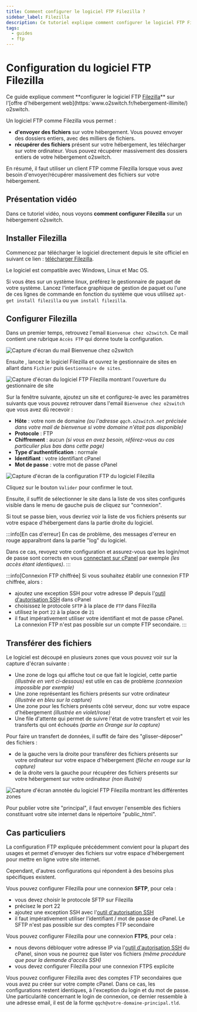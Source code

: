 ```yaml
---
title: Comment configurer le logiciel FTP Filezilla ?
sidebar_label: Filezilla
description: Ce tutoriel explique comment configurer le logiciel FTP Filezilla sur un hébergement web o2switch pour envoyer et récupérer des données
tags:
  - guides
  - ftp
---
```


# Configuration du logiciel FTP Filezilla 

Ce guide explique comment **configurer le logiciel FTP
[Filezilla](https:`filezilla-project.org/download.php?type=client)** sur l'[offre d'hébergement
web](https:`www.o2switch.fr/hebergement-illimite/) o2switch. 

Un logiciel FTP comme Filezilla vous permet : 
  * **d'envoyer des fichiers** sur votre hébergement. Vous pouvez envoyer des dossiers entiers, avec des milliers de
    fichiers.
  * **récupérer des fichiers** présent sur votre hébergement, les télécharger sur votre ordinateur. Vous pouvez
    récupérer massivement des dossiers entiers de votre hébergement o2switch.

En résumé, il faut utiliser un client FTP comme Filezilla lorsque vous avez besoin d'envoyer/récupérer massivement des
fichiers sur votre hébergement. 

## Présentation vidéo

Dans ce tutoriel vidéo, nous voyons **comment configurer Filezilla** sur un hébergement o2switch.

<YoutubeVideo id='A6buIXBLXko' title="Comment configurer Filezilla ?"/>

## Installer Filezilla

Commencez par télécharger le logiciel directement depuis le site officiel en suivant ce lien :
[télécharger Filezilla](https://filezilla-project.org/download.php?type=client). 

Le logiciel est compatible avec Windows, Linux et Mac OS. 

Si vous êtes sur un système linux, préférez le gestionnaire de paquet de votre système. Lancez l'interface graphique de
gestion de paquet ou l'une de ces lignes de commande en fonction du système que vous utilisez `apt-get install
filezilla` ou `yum install filezilla`.


## Configurer Filezilla

Dans un premier temps, retrouvez l'email `Bienvenue chez o2switch`. Ce mail contient une rubrique `Accès FTP` qui
donne toute la configuration. 

<Image
    src="/img/docs/guides/configuration-logiciel/mail-bienvenue-o2switch.png"
    title="Le mail Bienvenue chez O2switch donne la configuration FTP"
    caption="Le mail Bienvenue chez o2switch contient une rubrique FTP avec tous les éléments de configuration"
    alt="Capture d'écran du mail Bienvenue chez o2switch"
/>

Ensuite , lancez le logiciel Filezilla et ouvrez le gestionnaire de sites en allant dans `Fichier` puis `Gestionnaire de
sites`. 

<Image
    src="/img/docs/guides/configuration-logiciel/filezilla-gestionnaire-site.png"
    title="Ouverture du gestionnaire de site Filezilla"
    caption="Ajout d'une nouvelle connexion FTP dans Filezilla avec le gestionnaire de site"
    alt="Capture d'écran du logiciel FTP Filezilla montrant l'ouverture du gestionnaire de site"
/>

Sur la fenêtre suivante, ajoutez un site et configurez-le avec les paramètres suivants que vous pouvez retrouver dans
l'email `Bienvenue chez o2switch` que vous avez dû recevoir :
  * **Hôte** : votre nom de domaine *(ou l'adresse `qqch.o2switch.net` précisée dans votre mail de bienvenue si votre
    domaine n'était pas disponible)*
  * **Protocole** : FTP
  * **Chiffrement** : aucun *(si vous en avez besoin, référez-vous au cas particulier plus bas dans cette page)*
  * **Type d'authentification** : normale
  * **Identifiant** : votre identifiant cPanel
  * **Mot de passe** : votre mot de passe cPanel

<Image
    src="/img/docs/guides/configuration-logiciel/filezilla-gestionnaire-site.png"
    title="Paramètres de configuration FTP pour Filezilla"
    caption="Configuration du client FTP avec les paramètres de votre espace d'hébergement"
    alt="Capture d'écran de la configuration FTP du logiciel Filezilla"
/>

Cliquez sur le bouton `Valider` pour confirmer le tout.

Ensuite, il suffit de sélectionner le site dans la liste de vos sites configurés visible dans le menu de gauche puis de
cliquez sur "connexion". 

Si tout se passe bien, vous devriez voir la liste de vos fichiers présents sur votre espace d'hébergement dans la partie
droite du logiciel. 

:::info[En cas d'erreur]
En cas de problème, des messages d'erreur en rouge apparaîtront dans la partie "log" du logiciel. 

Dans ce cas, revoyez votre configuration et assurez-vous que les login/mot de passe sont corrects en vous
[connectant sur cPanel](guides/cpanel/comment-se-connecter) par exemple *(les accès étant identiques)*.
:::

:::info[Connexion FTP chiffrée]
Si vous souhaitez établir une connexion FTP chiffrée, alors :
- ajoutez une exception SSH pour votre adresse IP depuis l'[outil d'autorisation SSH](/cpanel/outils/exception-parefeu)
  dans cPanel
- choisissez le protocole `SFTP` à la place de `FTP` dans Filezilla
- utilisez le port `22` à la place de `21`
- il faut impérativement utiliser votre identifiant et mot de passe cPanel. La connexion FTP n'est pas possible sur
un compte FTP secondaire.
:::

## Transférer des fichiers

Le logiciel est découpé en plusieurs zones que vous pouvez voir sur la capture d'écran suivante :
  * Une zone de logs qui affiche tout ce que fait le logiciel, cette partie *(illustrée en vert ci-dessous)* est utile
    en cas de problème *(connexion impossible par exemple)*
  * Une zone représentant les fichiers présents sur votre ordinateur *(illustrée en bleu sur la capture)*
  * Une zone pour les fichiers présents côté serveur, donc sur votre espace d'hébergement *(illustrée en violet/rose)*
  * Une file d'attente qui permet de suivre l'état de votre transfert et voir les transferts qui ont échoués *(partie en
    Orange sur la capture)*

Pour faire un transfert de données, il suffit de faire des "glisser-déposer" des fichiers :
  * de la gauche vers la droite pour transférer des fichiers présents sur votre ordinateur sur votre espace
    d'hébergement *(flèche en rouge sur la capture)*
  * de la droite vers la gauche pour récupérer des fichiers présents sur votre hébergement sur votre ordinateur *(non
    illustré)*

<Image
    src="/img/docs/guides/configuration-logiciel/filezilla-transfert-complet.png"
    title="Illustration des différentes zones dans Filezilla"
    caption="Explications sur les différentes zones dans le logiciel FTP Filezilla"
    alt="Capture d'écran annotée du logiciel FTP Filezilla montrant les différentes zones"
/>


Pour publier votre site "principal", il faut envoyer l'ensemble des fichiers constituant votre site internet dans le
répertoire "public_html". 


## Cas particuliers

La configuration FTP expliquée précédemment convient pour la plupart des usages et permet d'envoyer des fichiers sur
votre espace d'hébergement pour mettre en ligne votre site internet.

Cependant, d'autres configurations qui répondent à des besoins plus spécifiques existent. 

Vous pouvez configurer Filezilla pour une connexion **SFTP**, pour cela :
  * vous devez choisir le protocole SFTP sur Filezilla
  * précisez le port 22
  * ajoutez une exception SSH avec l'[outil d'autorisation SSH](/cpanel/outils/exception-parefeu)
  * il faut impérativement utiliser l'identifiant / mot de passe de cPanel. Le SFTP n'est pas possible sur des comptes 
  FTP secondaire

Vous pouvez configurer Filezilla pour une connexion **FTPS**, pour cela :
  * nous devons débloquer votre adresse IP via l'[outil d'autorisation SSH](/cpanel/outils/exception-parefeu) du cPanel,
    sinon vous ne pourrez que lister vos fichiers *(même procédure que pour la demande d'accès SSH)*
  * vous devez configurer Filezilla pour une connexion FTPS explicite

Vous pouvez configurer Filezilla avec des comptes FTP secondaires que vous avez pu créer sur votre compte cPanel. Dans
ce cas, les configurations restent identiques, à l'exception du login et du mot de passe. Une particularité concernant
le login de connexion, ce dernier ressemble à une adresse email, il est de la forme `qqch@votre-domaine-principal.tld`. 